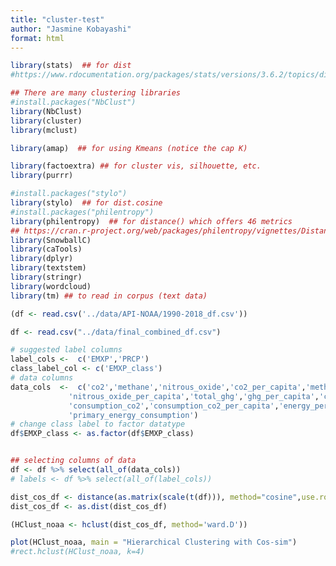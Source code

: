 ```yaml
---
title: "cluster-test"
author: "Jasmine Kobayashi"
format: html
---
```

```r
library(stats)  ## for dist
#https://www.rdocumentation.org/packages/stats/versions/3.6.2/topics/dist

## There are many clustering libraries
#install.packages("NbClust")
library(NbClust)
library(cluster)
library(mclust)

library(amap)  ## for using Kmeans (notice the cap K)

library(factoextra) ## for cluster vis, silhouette, etc.
library(purrr)

#install.packages("stylo")
library(stylo)  ## for dist.cosine
#install.packages("philentropy")
library(philentropy)  ## for distance() which offers 46 metrics
## https://cran.r-project.org/web/packages/philentropy/vignettes/Distances.html
library(SnowballC)
library(caTools)
library(dplyr)
library(textstem)
library(stringr)
library(wordcloud)
library(tm) ## to read in corpus (text data)
```

```r
(df <- read.csv('../data/API-NOAA/1990-2018_df.csv'))
```
```r
df <- read.csv("../data/final_combined_df.csv")
```

```r
# suggested label columns
label_cols <-  c('EMXP','PRCP')
class_label_col <- c('EMXP_class')
# data columns
data_cols  <-  c('co2','methane','nitrous_oxide','co2_per_capita','methane_per_capita',
             'nitrous_oxide_per_capita','total_ghg','ghg_per_capita','co2_growth_abs',
             'consumption_co2','consumption_co2_per_capita','energy_per_capita',
             'primary_energy_consumption')
# change class label to factor datatype
df$EMXP_class <- as.factor(df$EMXP_class)


## selecting columns of data
df <- df %>% select(all_of(data_cols))
# labels <- df %>% select(all_of(label_cols))
```
```r
dist_cos_df <- distance(as.matrix(scale(t(df))), method="cosine",use.row.names = TRUE)
dist_cos_df <- as.dist(dist_cos_df)
```


```r
(HClust_noaa <- hclust(dist_cos_df, method='ward.D'))
```
```r
plot(HClust_noaa, main = "Hierarchical Clustering with Cos-sim")
#rect.hclust(HClust_noaa, k=4)
```


